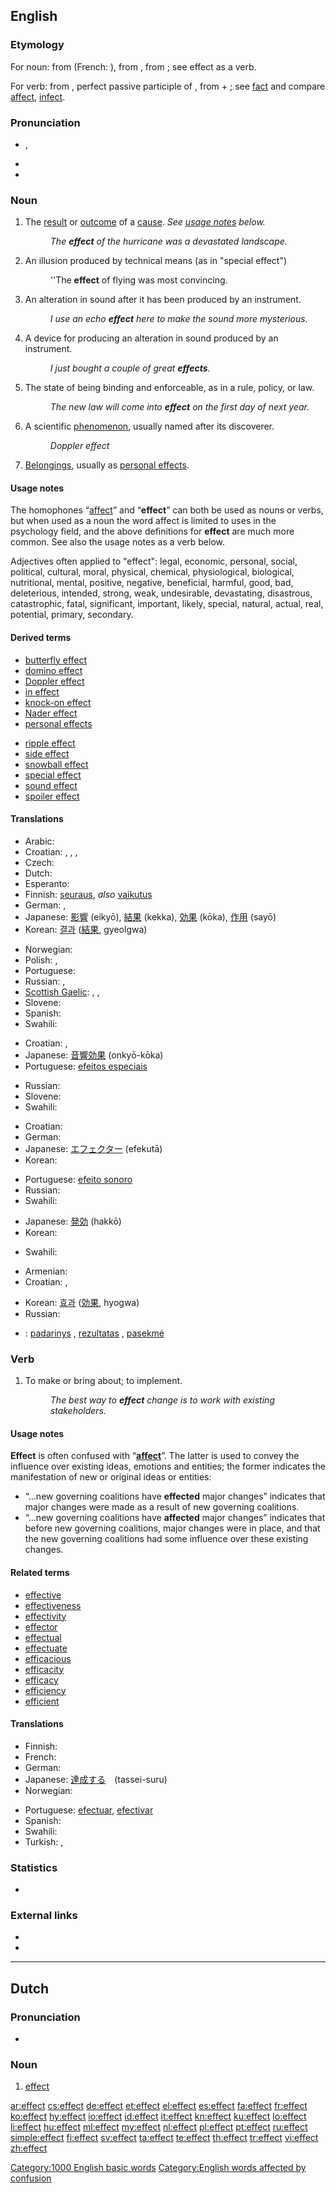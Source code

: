 {{wikipedia}}
==English==

===Etymology===
For noun: from {{etyl|fro|en}} {{term|effect|lang=fro}} (French: {{term|effet|lang=fr}}), from {{etyl|la|en}} {{term|effectus||lang=la||an effect, tendency, purpose}}, from {{term|efficio|efficiō|accomplish, complete, effect|lang=la}}; see effect as a verb.

For verb: from {{etyl|la|en}} {{term|effectus|lang=la}}, perfect passive participle of {{term|efficio|efficiō|accomplish, complete, do, effect|lang=la}}, from {{term|ex||out|lang=la}} + {{term|facio|faciō|do, make|lang=la}}; see [[fact]] and compare [[affect]], [[infect]].

===Pronunciation===
* {{IPA|/ɪˈfɛkt/}}, {{SAMPA|/I"fEkt/}}
* {{audio|en-us-effect.ogg|Audio (US)}}
* {{rhymes|ɛkt}}

===Noun===
{{en-noun}}

# The [[result]] or [[outcome]] of a [[cause]]. ''See [[#Usage notes|usage notes]] below.''
#: ''The '''effect''' of the hurricane was a devastated landscape.''
# {{filmology}} An illusion produced by technical means (as in "special effect")
#: ''The '''effect''' of flying was most convincing.
# {{sound engineering}} An alteration in sound after it has been produced by an instrument.
#: ''I use an echo '''effect''' here to make the sound more mysterious.''
# {{sound engineering}} A device for producing an alteration in sound produced by an instrument.
#: ''I just bought a couple of great '''effects'''.''
# The state of being binding and enforceable, as in a rule, policy, or law.
#: ''The new law will come into '''effect''' on the first day of next year.''
# {{physics|lang=hy}} A scientific [[phenomenon]], usually named after its discoverer.
#: ''Doppler effect''
# {{context|usually plural}} [[belongings|Belongings]], usually as [[personal effects]].

====Usage notes====
The homophones “[[affect]]” and “'''effect'''” can both be used as nouns or verbs, but when used as a noun the word affect is limited to uses in the psychology field, and the above definitions for '''effect''' are much more common. See also the usage notes as a verb below.

Adjectives often applied to "effect": <!-- by area of effect -->legal, economic, personal, social, political, cultural, moral, physical, chemical, physiological, biological, nutritional, mental, <!-- by intention, goodness, likelihood, etc. -->positive, negative, beneficial, harmful, good, bad, deleterious, intended, strong, weak, undesirable, devastating, disastrous, catastrophic, fatal, significant, important, likely, special, natural, actual, real, potential, primary, secondary.

====Derived terms====
{{rel-top|noun phrases using effect}}
* [[butterfly effect]]
* [[domino effect]]
* [[Doppler effect]]
* [[in effect]]
* [[knock-on effect]]
* [[Nader effect]]
* [[personal effects]]
{{rel-mid}}
* [[ripple effect]]
* [[side effect]]
* [[snowball effect]]
* [[special effect]]
* [[sound effect]]
* [[spoiler effect]]
{{rel-bottom}}

====Translations====
{{trans-top|result of an action}}
* Arabic: {{t|ar|تأثير|m|tr=ta'thiir}}
* Croatian: {{t+|hr|ishod|m}}, {{t-|hr|efekt|m}}, {{t-|hr|učinak|m}}, {{t-|hr|rezultat|m}}
* Czech: {{t-|cs|účinek|m}}
* Dutch: {{t+|nl|effect|n}}
* Esperanto: {{t-|eo|efiko|xs=Esperanto}}
* Finnish: [[seuraus]], ''also'' [[vaikutus]]
* German: {{t+|de|Auswirkung|f}}, {{t+|de|Wirkung|f}}
* Japanese: [[影響]] (eikyō), [[結果]] (kekka), [[効果]] (kōka), [[作用]] (sayō)
* Korean: [[결과]] ([[結果]], gyeolgwa)
{{trans-mid}}
* Norwegian: {{t-|no|effekt|m}}
* Polish: {{t|pl|efekt|m}}, {{t|pl|rezultat|m}}
* Portuguese: {{t+|pt|efeito|m}}
* Russian: {{t+|ru|эффект|m}}, {{t+|ru|результат|m}}
* [[Scottish Gaelic]]: {{t-|gd|buil|f|xs=Scottish Gaelic}}, {{t-|gd|èifeachd|f|xs=Scottish Gaelic}}, {{t-|gd|toradh|m|xs=Scottish Gaelic}}
* Slovene: {{t+|sl|učinek|m}}
* Spanish: {{t+|es|efecto|m}}
* Swahili: {{t|sw|madhara|xs=Swahili}}
{{trans-bottom}}

{{trans-top|movie and television industries term}}
* Croatian: {{t-|hr|dojam|m}}, {{t-|hr|efekt|m}}
* Japanese: [[音響効果]] (onkyō-kōka)
* Portuguese: [[efeitos especiais]] {{m}}
{{trans-mid}}
* Russian: {{t+|ru|эффект|m}}
* Slovene: {{t+|sl|učinek|m}}
* Swahili: {{t|sw|madhara|xs=Swahili}}
{{trans-bottom}}

{{trans-top|sound engineering and production term}}
* Croatian: {{t-|hr|efekt}}
* German: {{t+|de|Effekt|m}}
* Japanese: [[エフェクター]] (efekutā)
* Korean: {{t|ko|효과|tr=hyogwa|sc=Kore}}
{{trans-mid}}
* Portuguese: [[efeito sonoro]] {{m}}
* Russian: {{t+|ru|эффект|m}}
* Swahili: {{t|sw|madhara|xs=Swahili}}
{{trans-bottom}}

{{trans-top|state of being binding and enforceable}}
* Japanese: [[発効]] (hakkō)
* Korean: {{t|ko|효력|tr=hyolyeog|sc=Kore}}
{{trans-mid}}
* Swahili: {{t|sw|madhara|xs=Swahili}}
{{trans-bottom}}

{{trans-top|scientific phenomenon}}
* Armenian: {{t-|hy|երևույթ|tr=erevuyt’}}
* Croatian: {{t-|hr|učinak|m}}, {{t-|hr|efekt|m}}
{{trans-mid}}
* Korean: [[효과]] ([[効果]], hyogwa)
* Russian: {{t+|ru|эффект|m}}
{{trans-bottom}}

{{checktrans-top}}
* {{ttbc|lt}}: [[padarinys]] {{m}}, [[rezultatas]] {{m}}, [[pasekmė]] {{f}}
{{trans-bottom}}

===Verb===
{{en-verb}}

# To make or bring about; to implement.
#: ''The best way to '''effect''' change is to work with existing stakeholders.''

====Usage notes====
'''Effect''' is often confused with “'''[[affect]]'''”. The latter is used to convey the influence over existing ideas, emotions and entities; the former indicates the manifestation of new or original ideas or entities:
* “...new governing coalitions have '''effected''' major changes” indicates that major changes were made as a result of new governing coalitions.
* “...new governing coalitions have '''affected''' major changes” indicates that before new governing coalitions, major changes were in place, and that the new governing coalitions had some influence over these existing changes.

====Related terms====
{{rel-top|terms related to effect (verb)}}
* [[effective]]
* [[effectiveness]]
* [[effectivity]]
* [[effector]]
* [[effectual]]
* [[effectuate]]
* [[efficacious]]
* [[efficacity]]
* [[efficacy]]
* [[efficiency]]
* [[efficient]]
{{rel-bottom}}

====Translations====
{{trans-top|to make or bring about; to implement}}
* Finnish: {{t+|fi|saada aikaan}}
* French: {{t+|fr|effectuer}}
* German: {{t+|de|bewirken}}
* Japanese: [[達成する]]　(tassei-suru)
* Norwegian: {{t|no|forårsake}}
{{trans-mid}}
* Portuguese: [[efectuar]], [[efectivar]]
* Spanish: {{t+|es|efecto}}
* Swahili: {{t|sw|madhara|xs=Swahili}}
* Turkish: {{t+|tr|etki}}, {{t+|tr|sonuç}}
{{trans-bottom}}

===Statistics===
* {{rank|road|husband|blockquote|552|effect|wanted|probably|especially}}

===External links===
* {{R:Webster 1913}}
* {{R:Century 1911}}

[[Category:1000 English basic words]]
[[Category:English words affected by confusion]]

----

==Dutch==
{{wikipedia|lang=nl}}

===Pronunciation===
* {{audio|Nl-effect.ogg|Audio}}

===Noun===
{{nl-noun|g=n|dim=*}}

# [[#English|effect]]

[[ar:effect]]
[[cs:effect]]
[[de:effect]]
[[et:effect]]
[[el:effect]]
[[es:effect]]
[[fa:effect]]
[[fr:effect]]
[[ko:effect]]
[[hy:effect]]
[[io:effect]]
[[id:effect]]
[[it:effect]]
[[kn:effect]]
[[ku:effect]]
[[lo:effect]]
[[li:effect]]
[[hu:effect]]
[[ml:effect]]
[[my:effect]]
[[nl:effect]]
[[pl:effect]]
[[pt:effect]]
[[ru:effect]]
[[simple:effect]]
[[fi:effect]]
[[sv:effect]]
[[ta:effect]]
[[te:effect]]
[[th:effect]]
[[tr:effect]]
[[vi:effect]]
[[zh:effect]]
